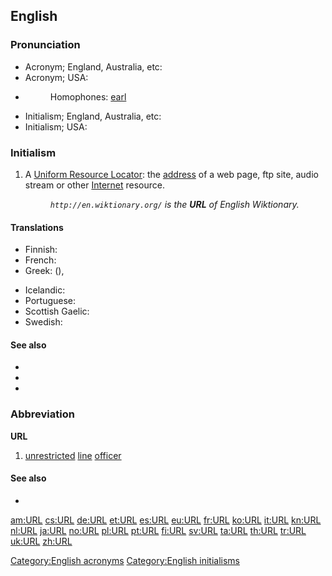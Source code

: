 ==English==

===Pronunciation===
* Acronym; England, Australia, etc: {{IPA|/ɜːl/|lang=en}}
* Acronym; USA: {{IPA|/ɝl/|lang=en}}
* {{rhymes|ɜː(r)l|lang=en}}
*: Homophones: [[earl]]
* Initialism; England, Australia, etc: {{IPA|/ˈjuːˌɑːˌrɛl/|lang=en}}
* Initialism; USA: {{IPA|/ˈjuːˌɑːrˌɛl/|lang=en}}

===Initialism===
{{en-noun}}

# A [[Uniform Resource Locator]]: the [[address]] of a web page, ftp site, audio stream or other [[Internet]] resource.
#: ''<code><nowiki>http://en.wiktionary.org/</nowiki></code> is the '''URL''' of English Wiktionary.''

====Translations====
{{trans-top|URL}}
* Finnish: {{t|fi|web-osoite}}
* French: {{t+|fr|URL|m|f}}
* Greek: {{t|el|ΟΕΠ}} ({{t|el|ομοιόμορφος εντοπιστής πόρων}}), {{t|el|ιστοδιεύθυνση|f}}
{{trans-mid}}
* Icelandic: {{t|is|vefslóð}}
* Portuguese: {{t+|pt|endereço}}
* Scottish Gaelic: {{t|gd|seòladh-lìn|m}}
* Swedish: {{t+|sv|URL|c}}
{{trans-bottom}}

====See also====
* {{l|en|IRI}}
* {{l|en|URI}}
* {{pedialite}}

===Abbreviation===
'''URL'''

# {{label|en|US|military|nautical}} [[unrestricted]] [[line]] [[officer]]

====See also====
* {{l|en|line officer}}

[[Category:English acronyms]]
[[Category:English initialisms]]

[[am:URL]]
[[cs:URL]]
[[de:URL]]
[[et:URL]]
[[es:URL]]
[[eu:URL]]
[[fr:URL]]
[[ko:URL]]
[[it:URL]]
[[kn:URL]]
[[nl:URL]]
[[ja:URL]]
[[no:URL]]
[[pl:URL]]
[[pt:URL]]
[[fi:URL]]
[[sv:URL]]
[[ta:URL]]
[[th:URL]]
[[tr:URL]]
[[uk:URL]]
[[zh:URL]]